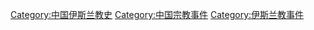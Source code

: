 [[Category:中国伊斯兰教史|Category:中国伊斯兰教史]]
[[Category:中国宗教事件|Category:中国宗教事件]]
[[Category:伊斯兰教事件|Category:伊斯兰教事件]]